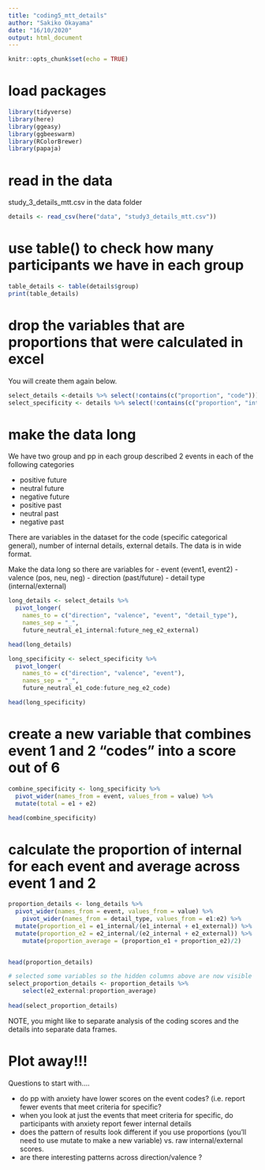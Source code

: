 ```yaml
---
title: "coding5_mtt_details"
author: "Sakiko Okayama"
date: "16/10/2020"
output: html_document
---
```


```r
knitr::opts_chunk$set(echo = TRUE)
```

# load packages

```r
library(tidyverse)
library(here)
library(ggeasy)
library(ggbeeswarm)
library(RColorBrewer)
library(papaja)
```

# read in the data

study_3_details_mtt.csv in the data folder

```r
details <- read_csv(here("data", "study3_details_mtt.csv"))
```

# use table() to check how many participants we have in each group

```r
table_details <- table(details$group)
print(table_details)
```

# drop the variables that are proportions that were calculated in excel

You will create them again below. 

```r
select_details <-details %>% select(!contains(c("proportion", "code")))
select_specificity <- details %>% select(!contains(c("proportion", "internal", "external"))) 

```


# make the data long

We have two group and pp in each group described 2 events in each of the following categories

- positive future
- neutral future
- negative future
- positive past
- neutral past
- negative past

There are variables in the dataset for the code (specific categorical general), number of internal details, external details. The data is in wide format. 

Make the data long so there are variables for
- event (event1, event2)
- valence (pos, neu, neg)
- direction (past/future)
- detail type (internal/external)

```r
long_details <- select_details %>% 
  pivot_longer(
    names_to = c("direction", "valence", "event", "detail_type"),
    names_sep = "_",
    future_neutral_e1_internal:future_neg_e2_external)

head(long_details)

long_specificity <- select_specificity %>% 
  pivot_longer(
    names_to = c("direction", "valence", "event"),
    names_sep = "_", 
    future_neutral_e1_code:future_neg_e2_code)

head(long_specificity)
```


# create a new variable that combines event 1 and 2 "codes" into a score out of 6

```r
combine_specificity <- long_specificity %>%
  pivot_wider(names_from = event, values_from = value) %>%
  mutate(total = e1 + e2)

head(combine_specificity)
```

# calculate the proportion of internal for each event and average across event 1 and 2

```r
proportion_details <- long_details %>%
  pivot_wider(names_from = event, values_from = value) %>%
    pivot_wider(names_from = detail_type, values_from = e1:e2) %>%
  mutate(proportion_e1 = e1_internal/(e1_internal + e1_external)) %>%
  mutate(proportion_e2 = e2_internal/(e2_internal + e2_external)) %>%
    mutate(proportion_average = (proportion_e1 + proportion_e2)/2)


head(proportion_details)

# selected some variables so the hidden columns above are now visible   
select_proportion_details <- proportion_details %>%
    select(e2_external:proportion_average)
  
head(select_proportion_details)
```

NOTE, you might like to separate analysis of the coding scores and the details into separate data frames. 

# Plot away!!!

Questions to start with....

- do pp with anxiety have lower scores on the event codes? (i.e. report fewer events that meet criteria for specific?
- when you look at just the events that meet criteria for specific, do participants with anxiety report fewer internal details
- does the pattern of results look different if you use proportions (you'll need to use mutate to make a new variable) vs. raw internal/external scores. 
- are there interesting patterns across direction/valence ?

